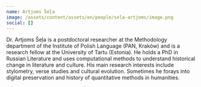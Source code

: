 ```yaml
---
name: Artjoms Šeļa
image: /assets/content/assets/en/people/sela-artjoms/image.png
social: []
---
```

Dr. Artjoms Šeļa is a postdoctoral researcher at the Methodology department of the Institute of Polish Language (PAN, Kraków) and is a research fellow at the University of Tartu (Estonia).  He holds a PhD in Russian Literature and uses computational methods to understand historical change in literature and culture.  His main research interests include stylometry, verse studies and cultural evolution.  Sometimes he forays into digital preservation and history of quantitative methods in humanities.